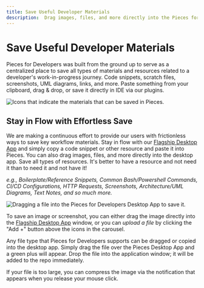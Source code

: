 ```yaml
---
title: Save Useful Developer Materials
description:  Drag images, files, and more directly into the Pieces for Developers Desktop App. Save all types of resources and so they're available when you need them!
---
```


# Save Useful Developer Materials
Pieces for Developers was built from the ground up to serve as a centralized place to save all types of materials and resources related to a developer's work-in-progress journey.
Code snippets, scratch files, screenshots, UML diagrams, links, and more. Paste something from your clipboard, drag & drop, or save it directly in IDE via our plugins.

![Icons that indicate the materials that can be saved in Pieces.](https://storage.googleapis.com/pieces_static_resources/vs_code_marketplace/GIFs/MATERIAL_TYPES)

## Stay in Flow with Effortless Save
We are making a continuous effort to provide our users with frictionless ways to save key workflow materials. Stay in flow with our <a href="{{ links.website.home }}">Flagship Desktop App</a> and simply copy a code snippet or other resource and paste it into Pieces. You can also drag images, files, and more directly into the desktop app. Save all types of resources. It's better to have a resource and not need it than to need it and not have it!

_e.g., Boilerplate/Reference Snippets, Common Bash/Powershell Commands, CI/CD Configurations, HTTP Requests, Screenshots, Architecture/UML Diagrams, Text Notes, and so much more._

![Dragging a file into the Pieces for Developers Desktop App to save it.](https://storage.googleapis.com/pieces_static_resources/pfd_wiki/DROP_A_FILE.gif)

To save an image or screenshot, you can either drag the image directly into the <a href="{{ links.website.home }}">Flagship Desktop App</a> window, or you can _upload a file_ by clicking the "Add +" button above the icons in the carousel.

Any file type that Pieces for Developers supports can be dragged or copied into the desktop app. Simply drag the file over the Pieces Desktop App and a green plus will appear. Drop the file into the application window; it will be added to the repo immediately.

If your file is too large, you can compress the image via the notification that appears when you release your mouse click.
